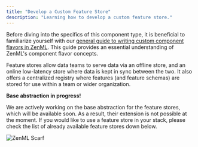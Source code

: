 ```yaml
---
title: "Develop a Custom Feature Store"
description: "Learning how to develop a custom feature store."
---
```


Before diving into the specifics of this component type, it is beneficial to familiarize yourself with our [general guide to writing custom component flavors in ZenML](/how-to/stack-deployment/implement-a-custom-stack-component). This guide provides an essential understanding of ZenML's component flavor concepts.

Feature stores allow data teams to serve data via an offline store, and an online low-latency store where data is kept in sync between the two. It also offers a centralized registry where features (and feature schemas) are stored for use within a team or wider organization.

**Base abstraction in progress!**

We are actively working on the base abstraction for the feature stores, which will be available soon. As a result, their extension is not possible at the moment. If you would like to use a feature store in your stack, please check the list of already available feature stores down below.

![ZenML Scarf](/images/stack-components/feature-stores)